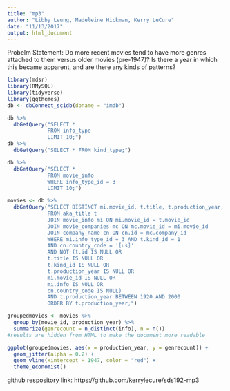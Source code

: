 ```yaml
---
title: "mp3"
author: "Libby Leung, Madeleine Hickman, Kerry LeCure"
date: "11/13/2017"
output: html_document
---
```

Probelm Statement: Do more recent movies tend to have more genres attached to them versus older movies (pre-1947)? Is there a year in which this became apparent, and are there any kinds of patterns?
```r
library(mdsr)
library(RMySQL)
library(tidyverse)
library(ggthemes)
db <- dbConnect_scidb(dbname = "imdb")
```
```r
db %>%
  dbGetQuery("SELECT *
             FROM info_type
             LIMIT 10;")
db %>%
  dbGetQuery("SELECT * FROM kind_type;")
```
```r
db %>%
  dbGetQuery("SELECT *
             FROM movie_info
             WHERE info_type_id = 3
             LIMIT 10;")
```

```r
movies <- db %>%
  dbGetQuery("SELECT DISTINCT mi.movie_id, t.title, t.production_year, mi.info
             FROM aka_title t
             JOIN movie_info mi ON mi.movie_id = t.movie_id
             JOIN movie_companies mc ON mc.movie_id = mi.movie_id
             JOIN company_name cn ON cn.id = mc.company_id
             WHERE mi.info_type_id = 3 AND t.kind_id = 1
             AND cn.country_code = '[us]'
             AND NOT (t.id IS NULL OR
             t.title IS NULL OR
             t.kind_id IS NULL OR
             t.production_year IS NULL OR
             mi.movie_id IS NULL OR
             mi.info IS NULL OR
             cn.country_code IS NULL)
             AND t.production_year BETWEEN 1920 AND 2000
             ORDER BY t.production_year;")

groupedmovies <- movies %>%
  group_by(movie_id, production_year) %>%
  summarize(genrecount = n_distinct(info), n = n())
#results are hidden from HTML to make the document more readable
```

```r
ggplot(groupedmovies, aes(x = production_year, y = genrecount)) +
  geom_jitter(alpha = 0.2) +
  geom_vline(xintercept = 1947, color = "red") +
  theme_economist()
```

github respository link: https://github.com/kerrylecure/sds192-mp3
